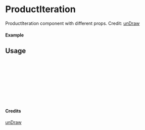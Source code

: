 
<Meta of={ProductIteration} title="unDraw/ProductIteration" />

# ProductIteration

ProductIteration component with different props.
Credit: [unDraw](https://undraw.co/illustrations)

#### Example

<Canvas of={ProductIteration.Primary} />

## Usage

```ts
import { ProductIteration } from "yadl-ui";

const Example = () => {
  return (
      <ProductIteration />
  );
};

export default Example;
```

#### Credits
[unDraw](https://undraw.co/illustrations)
